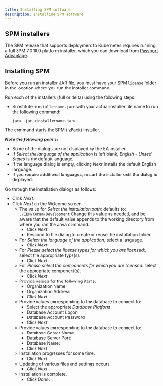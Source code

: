 ```yaml
---
title: Installing SPM software
description: Installing SPM software
---
```


## SPM installers

The SPM release that supports deployment to Kubernetes requires running a full SPM 7.0.10.0 platform installer, which you can download from [Passport Advantage](https://www.ibm.com/software/passportadvantage/index.html).

## Installing SPM

Before you run an installer JAR file, you must have your SPM `license` folder in the location where you run the installer command.

Run each of the installers (full or delta) using the following steps:

* Substitute `<installername.jar>` with your actual installer file name to run the following command:

    ```shell
    java -jar <installername.jar>
    ```

The command starts the SPM (izPack) installer.

<InlineNotification>

**_Note the following points:_**

* Some of the dialogs are not displayed by the EA installer.
* If _Select the language of the application_ is left blank, _English - United States_ is the default language.
* If the language dialog is empty,  clicking _Next_ installs the default English language.
* If you require additional languages, restart the installer until the dialog is displayed.

</InlineNotification>

Go through the installation dialogs as follows:

* Click _Next_.:
* Click _Next_ on the Welcome screen.
  * The value for _Select the installation path:_ defaults to: `./IBM/Curam/Development`
    Change this value as needed, and be aware that the default value appends to the working directory from where you ran the Java command.
    * Click _Next_.
    * Respond to the dialog to create or reuse the installation folder.
  * For _Select the language of the application_, select a language.
    * Click _Next_.
  * For _Please select the license types for which you are licensed:_, select the appropriate type(s).
    * Click _Next_.
  * For _Please select the components for which you are licensed:_ select the appropriate component(s).
    * Click _Next_.
  * Provide values for the following items:
    * Organization Name
    * Organization Address
    * Click _Next_.
  * Provide values corresponding to the database to connect to:
    * Select the appropriate _Database Platform_
    * Database Account Logon
    * Database Account Password
    * Click _Next_.
  * Provide values corresponding to the database to connect to:
    * Database Server Name:
    * Database Server Port:
    * Database Name:
    * Click _Next_.
  * Installation progresses for some time.
    * Click _Next_.
  * Updating of various files and settings occurs.
    * Click _Next_.
  * Installation is complete.
    * Click _Done_.
